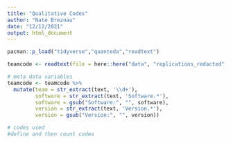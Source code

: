 ```yaml
---
title: "Qualitative Codes"
author: "Nate Breznau"
date: "12/12/2021"
output: html_document
---
```


```r
pacman::p_load("tidyverse","quanteda","readtext")
```


```r
teamcode <- readtext(file = here::here("data", "replications_redacted", "*"))

# meta data variables
teamcode <- teamcode %>%
  mutate(team = str_extract(text, '\\d+'),
         software = str_extract(text, 'Software.*'),
         software = gsub("Software:", "", software),
         version = str_extract(text, 'Version.*'),
         version = gsub("Version:", "", version))

# codes used
#define and then count codes
```

